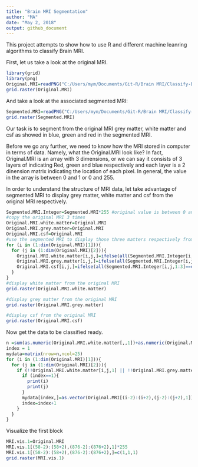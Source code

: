 ---
title: "Brain MRI Segmentation"
author: "MA"
date: "May 2, 2018"
output: github_document
---

This project attempts to show how to use R and different machine leanring algorithms to classify Brain MRI.

First, let us take a look at the original MRI.
```{r,echo=TRUE, warning=FALSE}
library(grid)
library(png)
Original.MRI=readPNG("C:/Users/mym/Documents/Git-R/Brain MRI/Classify-Brain-MRI-by-Machine-Learning-in-R/110_2_orig.png")
grid.raster(Original.MRI)
```

And take a look at the associated segmented MRI: 

```{r, echo=TRUE, warning=FALSE}
Segmented.MRI=readPNG("C:/Users/mym/Documents/Git-R/Brain MRI/Classify-Brain-MRI-by-Machine-Learning-in-R/110_2_seg.png")
grid.raster(Segmented.MRI)
```

Our task is to segment from the original MRI grey matter, white matter and csf as showed in blue, green and red in the segmented MRI.

Before we go any further, we need to know how the MRI stored in computer in terms of data. Namely, what the Original.MRI look like? In fact, Original.MRI is an array with 3 dimensions, or we can say it consists of 3 layers of indicating Red, green and blue respectively and each layer is a 2 dinension matrix indicating the location of each pixel. In general, the value in the array is between 0 and 1 or 0 and 255.

In order to understand the structure of MRI data, let take advantage of segmented MRI to display grey matter, white matter and csf from the original MRI respectively. 

```{r,echo=TRUE, warning=FALSE}
Segmented.MRI.Integer=Segmented.MRI*255 #original value is between 0 and 1. This converts them into integers
#copy the original MRI 3 times
Original.MRI.white.matter=Original.MRI
Original.MRI.grey.matter=Original.MRI
Original.MRI.csf=Original.MRI
#use the segmented MRI to display those three matters respectively from the original MRI.
for (i in (1:dim(Original.MRI)[1])){
  for (j in (1:dim(Original.MRI)[2])){
    Original.MRI.white.matter[i,j,]=ifelse(all(Segmented.MRI.Integer[i,j,1:3]==c(0,255,0)),c(1,1,1),c(0,0,0))
    Original.MRI.grey.matter[i,j,]=ifelse(all(Segmented.MRI.Integer[i,j,1:3]==c(0,0,255)),c(1,1,1),c(0,0,0))
    Original.MRI.csf[i,j,]=ifelse(all(Segmented.MRI.Integer[i,j,1:3]==c(255,0,0)),c(1,1,1),c(0,0,0))
  }
}
#display white matter from the original MRI
grid.raster(Original.MRI.white.matter)
```

```{r, echo=TRUE}
#display grey matter from the original MRI
grid.raster(Original.MRI.grey.matter)
```

```{r,echo=TRUE}
#display csf from the original MRI
grid.raster(Original.MRI.csf)
```

Now get the data to be classified ready.

```{r,echo=TRUE, warning=FALSE}
n =sum(as.numeric(Original.MRI.white.matter[,,1])+as.numeric(Original.MRI.grey.matter[,,1])+as.numeric(Original.MRI.csf[,,1])) #total pixels to be classified
index = 1
mydata=matrix(nrow=n,ncol=25)
for (i in (1:dim(Original.MRI)[1])){
  for (j in (1:dim(Original.MRI)[2])){
    if (!!Original.MRI.white.matter[i,j,1] || !!Original.MRI.grey.matter[i,j,1] || !!Original.MRI.csf[i,j,1]){
      if (index==1){
        print(i)
        print(j)
      }
      mydata[index,]=as.vector(Original.MRI[(i-2):(i+2),(j-2):(j+2),1])
      index=index+1
    }
  }
}
```

Visualize the first block 
```{r,echo=TRUE,warning=FALSE}
MRI.vis.1=Original.MRI
MRI.vis.1[(58-2):(58+2),(876-2):(876+2),1]*255
MRI.vis.1[(58-2):(58+2),(876-2):(876+2),]=c(1,1,1)
grid.raster(MRI.vis.1)
```

